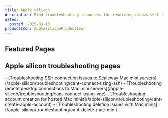 ```yaml
---
title: Apple silicon
description: Find troubleshooting resources for resolving issues with Apple silicon.
dates:
  posted: 2025-03-10
productIcon: AppleSiliconProductIcon
---
```


<ProductHeader
  productName="Apple silicon troubleshooting"
  productLogo="appleSilicon"
  description="Learn how to fix common issues with Apple silicon on Scaleway."
/>

## Featured Pages

<Grid>
    <Card
      title="Apple silicon FAQ"
      description="General info on Apple silicon."
      url="/apple-silicon/faq/"
      label="See more"
    />
    <Card
      title="SSH connection issues"
      description="Fix SSH connection issues on Mac mini."
      url="/apple-silicon/troubleshooting/cant-connect-using-ssh/"
      label="See more"
    />
    <Card
      title="Remote desktop errors"
      description="Solve VNC connection issues on Mac mini."
      url="/apple-silicon/troubleshooting/cant-connect-using-vnc/"
      label="See more"
    />
</Grid>
<Grid>
    <Card
      title="Fixing Mac mini account creation errors"
      description="Resolve Apple account setup issues."
      url="/apple-silicon/troubleshooting/cant-create-apple-account/"
      label="See more"
    />
    <Card
      title="Troubleshooting deletion issues with Mac minis"
      description="Fix Mac mini deletion problems."
      url="/apple-silicon/troubleshooting/cant-delete-mac-mini/"
      label="See more"
    />
    <Card
      title="Bare Metal Shared Responsibility Model"
      description="Scaleway and user responsibilities."
      url="/elastic-metal/reference-content/shared-responsibility-model/"
      label="See more"
    />
</Grid>

## Apple silicon troubleshooting pages

<LinksList>
  - [Troubleshooting SSH connection issues to Scaleway Mac mini servers](/apple-silicon/troubleshooting/cant-connect-using-ssh)
  - [Troubleshooting remote desktop connections to Mac mini servers](/apple-silicon/troubleshooting/cant-connect-using-vnc)
  - [Troubleshooting account creation for hosted Mac minis](/apple-silicon/troubleshooting/cant-create-apple-account)
  - [Troubleshooting deletion issues with Mac minis](/apple-silicon/troubleshooting/cant-delete-mac-mini)
</LinksList>
